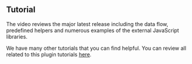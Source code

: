 
## Tutorial

The video reviews the major latest release including the data flow, predefined helpers and numerous examples of the external JavaScript libraries.

<Youtube
  id="UVMysEjouNo"
  title="The Business Text panel for Grafana. Main features overview in 5.0.0"
/>

We have many other tutorials that you can find helpful. You can review all related to this plugin tutorials [here](/plugins/business-text/tutorials).

